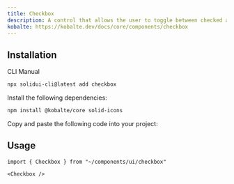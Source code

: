 ```yaml
---
title: Checkbox
description: A control that allows the user to toggle between checked and not checked.
kobalte: https://kobalte.dev/docs/core/components/checkbox
---
```


<ComponentPreview name="checkbox-demo" />

## Installation

<Tabs defaultValue="cli">

<TabsList>
  <TabsTrigger value="cli">CLI</TabsTrigger>
  <TabsTrigger value="manual">Manual</TabsTrigger>
</TabsList>

<TabsContent value="cli">

```bash
npx solidui-cli@latest add checkbox
```

</TabsContent>

<TabsContent value="manual">
<Steps>

<Step>Install the following dependencies: </Step>

```bash
npm install @kobalte/core solid-icons
```

<Step>Copy and paste the following code into your project: </Step>

<ComponentSource name="checkbox" />

</Steps>
</TabsContent>

</Tabs>

## Usage

```tsx
import { Checkbox } from "~/components/ui/checkbox"
```

```tsx
<Checkbox />
```

